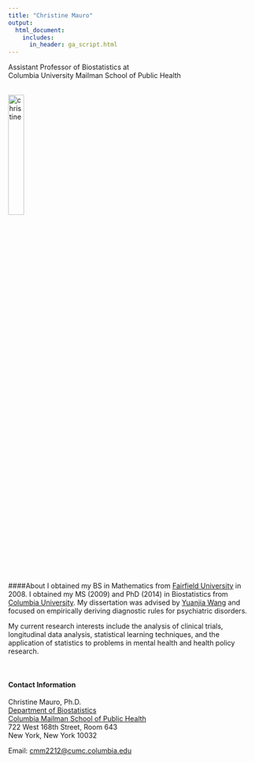 ```yaml
---
title: "Christine Mauro"
output:
  html_document:
    includes:
      in_header: ga_script.html
---
```


<link rel="stylesheet" href="academicons.css"/>
<link rel="stylesheet" href="styles.css" type="text/css">

Assistant Professor of Biostatistics at  
Columbia University Mailman School of Public Health

<br><img src="images/cm1.jpg" alt="christine" style="width:25%"><br>

####About 
I obtained my BS in Mathematics from [Fairfield University](https://www.fairfield.edu/) in 2008. I obtained my MS (2009) and PhD (2014) in Biostatistics from [Columbia University](http://www.mailman.columbia.edu/academic-departments/biostatistics). My dissertation was advised by [Yuanjia Wang](http://blogs.cuit.columbia.edu/yw2016/) and focused on empirically deriving diagnostic rules for psychiatric disorders.

My current research interests include the analysis of clinical trials, longitudinal data analysis, statistical learning techniques, and the application of statistics to problems in mental health and health policy research.

<br>
    
#### Contact Information

Christine Mauro, Ph.D.  
[Department of Biostatistics](http://www.mailman.columbia.edu/academic-departments/biostatistics)  
[Columbia Mailman School of Public Health](http://www.mailman.columbia.edu/)  
722 West 168th Street, Room 643  
New York, New York 10032  

Email: [cmm2212@cumc.columbia.edu](mailto:cmm2212@cumc.columbia.edu)  